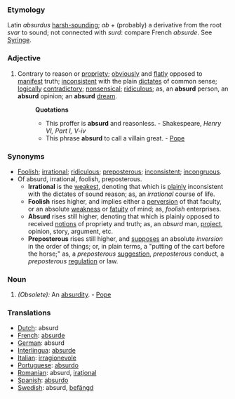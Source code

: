 ===Etymology===
Latin ''absurdus'' [[harsh-sounding]]; ''ab'' + (probably) a derivative from the root ''svar'' to sound; not connected with ''surd'': compare French ''absurde''. See [[Syringe]].
===Adjective===
#Contrary to reason or [[propriety]]; [[obviously]] and [[flatly]] opposed to [[manifest]] truth; [[inconsistent]] with the plain [[dictates]] of common sense; [[logically]] [[contradictory]]; [[nonsensical]]; [[ridiculous]]; as, an '''absurd''' person, an '''absurd''' opinion; an '''absurd''' [[dream]].
#:'''Quotations'''
#:*This proffer is '''absurd''' and reasonless. - Shakespeare, ''Henry VI, Part I, V-iv''
#:*This phrase '''absurd''' to call a villain great. - [[Pope]]
===Synonyms===
*[[Foolish]]; [[irrational]]; [[ridiculous]]; [[preposterous]]; [[inconsistent]]; [[incongruous]].
*Of absurd, irrational, foolish, preposterous. 
**'''Irrational''' is the [[weakest]], denoting that which is [[plainly]] inconsistent with the dictates of sound reason; as, an ''irrational'' course of life. 
**'''Foolish''' rises higher, and implies either a [[perversion]] of that faculty, or an absolute [[weakness]] or [[fatuity]] of mind; as, ''foolish'' enterprises. 
**'''Absurd''' rises still higher, denoting that which is plainly opposed to received [[notions]] of propriety and truth; as, an ''absurd'' man, [[project]], opinion, story, argument, etc. 
**'''Preposterous''' rises still higher, and [[supposes]] an absolute ''inversion'' in the order of things; or, in plain terms, a "putting of the cart before the horse;" as, a ''preposterous'' [[suggestion]], ''preposterous'' conduct, a ''preposterous'' [[regulation]] or law.
===Noun===
#''(Obsolete):'' An [[absurdity]]. - [[Pope]]
===Translations===
*[[Dutch]]: absurd
*[[French]]: [[absurde]]
*[[German]]: absurd
*[[Interlingua]]: [[absurde]]
*[[Italian]]: [[irragionevole]]
*[[Portuguese]]: [[absurdo]]
*[[Romanian]]: absurd, [[iraţional]]
*[[Spanish]]: [[absurdo]]
*[[Swedish]]: absurd, [[befängd]]